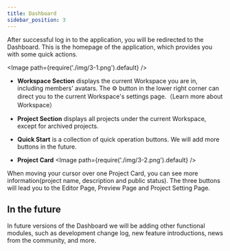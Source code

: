 ```yaml
---
title: Dashboard
sidebar_position: 3
---
```


After successful log in to the application, you will be redirected to the Dashboard. This is the homepage of the application, which provides you with some quick actions.

<Image path={require('./img/3-1.png').default} />

- **Workspace Section** displays the current Workspace you are in, including members' avatars. The ⚙️ button in the lower right corner can direct you to the current Workspace's settings page.（Learn more about Workspace）

- **Project Section** displays all projects under the current Workspace, except for archived projects.

- **Quick Start** is a collection of quick operation buttons. We will add more buttons in the future.

- **Project Card**
<Image path={require('./img/3-2.png').default} />

When moving your cursor over one Project Card, you can see more information(project name, description and public status). The three buttons will lead you to the Editor Page, Preview Page and Project Setting Page.

## In the future

In future versions of the Dashboard we will be adding other functional modules, such as development change log, new feature introductions, news from the community, and more.

